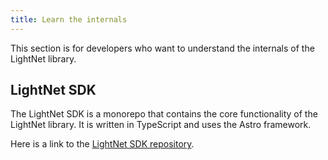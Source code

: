 ```yaml
---
title: Learn the internals
---
```




This section is for developers who want to understand the internals of the LightNet library.


## LightNet SDK

The LightNet SDK is a monorepo that contains the core functionality of the LightNet library.
It is written in TypeScript and uses the Astro framework.

Here is a link to the [LightNet SDK repository](https://github.com/lightnetdev/lightnet-library).
